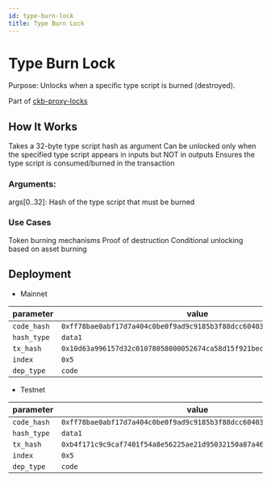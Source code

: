 ```yaml
---
id: type-burn-lock
title: Type Burn Lock
---
```


# Type Burn Lock

Purpose: Unlocks when a specific type script is burned (destroyed).

Part of [ckb-proxy-locks](https://github.com/ckb-devrel/ckb-proxy-locks)

## How It Works

Takes a 32-byte type script hash as argument
Can be unlocked only when the specified type script appears in inputs but NOT in outputs
Ensures the type script is consumed/burned in the transaction

### Arguments:

args[0..32]: Hash of the type script that must be burned

### Use Cases

Token burning mechanisms
Proof of destruction
Conditional unlocking based on asset burning

## Deployment

- Mainnet

| parameter   | value                                                                |
| ----------- | -------------------------------------------------------------------- |
| `code_hash` | `0xff78bae0abf17d7a404c0be0f9ad9c9185b3f88dcc60403453d5ba8e1f22f53a` |
| `hash_type` | `data1`                                                              |
| `tx_hash`   | `0x10d63a996157d32c01078058000052674ca58d15f921bec7f1dcdac2160eb66b` |
| `index`     | `0x5`                                                                |
| `dep_type`  | `code`                                                               |

- Testnet

| parameter   | value                                                                |
| ----------- | -------------------------------------------------------------------- |
| `code_hash` | `0xff78bae0abf17d7a404c0be0f9ad9c9185b3f88dcc60403453d5ba8e1f22f53a` |
| `hash_type` | `data1`                                                              |
| `tx_hash`   | `0xb4f171c9c9caf7401f54a8e56225ae21d95032150a87a4678eac3f66a3137b93` |
| `index`     | `0x5`                                                                |
| `dep_type`  | `code`                                                               |
